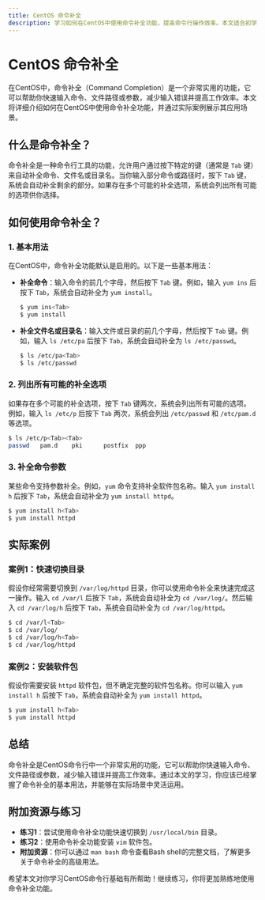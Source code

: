 ```yaml
---
title: CentOS 命令补全
description: 学习如何在CentOS中使用命令补全功能，提高命令行操作效率。本文适合初学者，包含基础概念、实际案例和练习。
---
```


# CentOS 命令补全

在CentOS中，命令补全（Command Completion）是一个非常实用的功能，它可以帮助你快速输入命令、文件路径或参数，减少输入错误并提高工作效率。本文将详细介绍如何在CentOS中使用命令补全功能，并通过实际案例展示其应用场景。

## 什么是命令补全？

命令补全是一种命令行工具的功能，允许用户通过按下特定的键（通常是 `Tab` 键）来自动补全命令、文件名或目录名。当你输入部分命令或路径时，按下 `Tab` 键，系统会自动补全剩余的部分。如果存在多个可能的补全选项，系统会列出所有可能的选项供你选择。

## 如何使用命令补全？

### 1. 基本用法

在CentOS中，命令补全功能默认是启用的。以下是一些基本用法：

- **补全命令**：输入命令的前几个字母，然后按下 `Tab` 键。例如，输入 `yum ins` 后按下 `Tab`，系统会自动补全为 `yum install`。
  
  ```bash
  $ yum ins<Tab>
  $ yum install
  ```

- **补全文件名或目录名**：输入文件或目录的前几个字母，然后按下 `Tab` 键。例如，输入 `ls /etc/pa` 后按下 `Tab`，系统会自动补全为 `ls /etc/passwd`。

  ```bash
  $ ls /etc/pa<Tab>
  $ ls /etc/passwd
  ```

### 2. 列出所有可能的补全选项

如果存在多个可能的补全选项，按下 `Tab` 键两次，系统会列出所有可能的选项。例如，输入 `ls /etc/p` 后按下 `Tab` 两次，系统会列出 `/etc/passwd` 和 `/etc/pam.d` 等选项。

  ```bash
  $ ls /etc/p<Tab><Tab>
  passwd   pam.d    pki      postfix  ppp
  ```

### 3. 补全命令参数

某些命令支持参数补全。例如，`yum` 命令支持补全软件包名称。输入 `yum install h` 后按下 `Tab`，系统会自动补全为 `yum install httpd`。

  ```bash
  $ yum install h<Tab>
  $ yum install httpd
  ```

## 实际案例

### 案例1：快速切换目录

假设你经常需要切换到 `/var/log/httpd` 目录，你可以使用命令补全来快速完成这一操作。输入 `cd /var/l` 后按下 `Tab`，系统会自动补全为 `cd /var/log/`。然后输入 `cd /var/log/h` 后按下 `Tab`，系统会自动补全为 `cd /var/log/httpd`。

  ```bash
  $ cd /var/l<Tab>
  $ cd /var/log/
  $ cd /var/log/h<Tab>
  $ cd /var/log/httpd
  ```

### 案例2：安装软件包

假设你需要安装 `httpd` 软件包，但不确定完整的软件包名称。你可以输入 `yum install h` 后按下 `Tab`，系统会自动补全为 `yum install httpd`。

  ```bash
  $ yum install h<Tab>
  $ yum install httpd
  ```

## 总结

命令补全是CentOS命令行中一个非常实用的功能，它可以帮助你快速输入命令、文件路径或参数，减少输入错误并提高工作效率。通过本文的学习，你应该已经掌握了命令补全的基本用法，并能够在实际场景中灵活运用。

## 附加资源与练习

- **练习1**：尝试使用命令补全功能快速切换到 `/usr/local/bin` 目录。
- **练习2**：使用命令补全功能安装 `vim` 软件包。
- **附加资源**：你可以通过 `man bash` 命令查看Bash shell的完整文档，了解更多关于命令补全的高级用法。

希望本文对你学习CentOS命令行基础有所帮助！继续练习，你将更加熟练地使用命令补全功能。